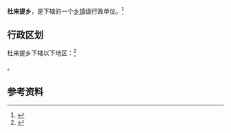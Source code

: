 {{中国乡级行政区|65/43/21/201/000}}

'''杜来提乡'''，是{{PRC admin/fullname|65/43/21/201/000|3}}下辖的一个[[乡镇|乡镇]]级行政单位。<ref>{{PRC admin/ref sgc|{{PRC admin/parent|65/43/21/201/000}}}}</ref>

== 行政区划 ==

杜来提乡下辖以下地区：<ref>{{PRC admin/ref sgc|65/43/21/201/000}}</ref>

{{PRC admin/children|65/43/21/201/000}}。

== 参考资料 ==

{{reflist}}

{{行政区划小作品}}
{{PRC admin/navcat|65/43/21/201/000}}